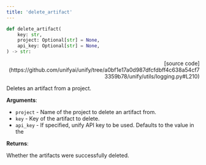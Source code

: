 ```yaml
---
title: 'delete_artifact'
---
```


```python
def delete_artifact(
    key: str,
    project: Optional[str] = None,
    api_key: Optional[str] = None,
) -> str:
```

<p align="right">[source code](https://github.com/unifyai/unify/tree/a0bf1e17a0d987dfcfdbff4c638a54cf73359b78/unify/utils/logging.py#L210)</p>

Deletes an artifact from a project.

**Arguments**:

- `project` - Name of the project to delete an artifact from.
- `key` - Key of the artifact to delete.
- `api_key` - If specified, unify API key to be used. Defaults to the value in the



**Returns**:

Whether the artifacts were successfully deleted.